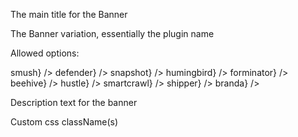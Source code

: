 
<PackageInstallGuide packageName="@wpmudev/sui-setup-banner" />

<Section title="Props" border={true}>
	<Section
		title={{ content: "title", tag: "string", small: true }}
		style={{ paddingTop: 10, paddingLeft: 20, paddingRight: 0 }}
	>
		<p>The main title for the Banner</p>
	</Section>
	<Section
		title={{ content: "type", tag: "string", small: true }}
		style={{ paddingTop: 0, paddingLeft: 20, paddingRight: 0 }}
	>
		<p>The Banner variation, essentially the plugin name</p>
		<p>Allowed options:</p>
		<List>
			<span label={<Code small={true}>smush</Code>} />
			<span label={<Code small={true}>defender</Code>} />
			<span label={<Code small={true}>snapshot</Code>} />
			<span label={<Code small={true}>humingbird</Code>} />
			<span label={<Code small={true}>forminator</Code>} />
			<span label={<Code small={true}>beehive</Code>} />
			<span label={<Code small={true}>hustle</Code>} />
			<span label={<Code small={true}>smartcrawl</Code>} />
			<span label={<Code small={true}>shipper</Code>} />
			<span label={<Code small={true}>branda</Code>} />
		</List>
	</Section>
	<Section
		title={{ content: "description", tag: "React Node", small: true }}
		style={{ paddingTop: 10, paddingLeft: 20, paddingRight: 0 }}
	>
		<p>Description text for the banner</p>
	</Section>
	<Section
		title={{ content: "className", tag: "string", small: true }}
		style={{ paddingTop: 10, paddingLeft: 20, paddingRight: 0 }}
	>
		<p>Custom css className(s)</p>
	</Section>
</Section>
